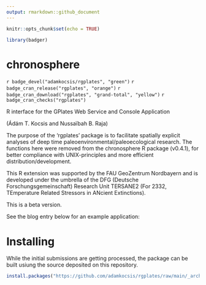 ```yaml
---
output: rmarkdown::github_document
---
```


```r
knitr::opts_chunk$set(echo = TRUE)

library(badger)
```

# chronosphere 
`r badge_devel("adamkocsis/rgplates", "green")`
`r badge_cran_release("rgplates", "orange")`
`r badge_cran_download("rgplates", "grand-total", "yellow")`
`r badge_cran_checks("rgplates")`

R interface for the GPlates Web Service and Console Application 

(Ádám T. Kocsis and Nussaïbah B. Raja)

The purpose of the 'rgplates' package is to facilitate spatially explicit analyses of deep time paleoenvironmental/paleoecological research. 
The functions here were removed from the chronosphere R package (v0.4.1), for better compliance with UNIX-principles and more efficient distribution/development.

This R extension was supported by the FAU GeoZentrum Nordbayern and is developed under the umbrella of the DFG (Deutsche Forschungsgemeinschaft) Research Unit TERSANE2 (For 2332, TEmperature Related Stressors in ANcient Extinctions).

This is a beta version. 

See the blog entry below for an example application:

# Installing

While the initial submissions are getting processed, the package can be built usiung the source deposited on this repository.

```r
install.packages("https://github.com/adamkocsis/rgplates/raw/main/_archive/source/rgplates_0.1.0.tar.gz", repos=NULL, type="source")
```

